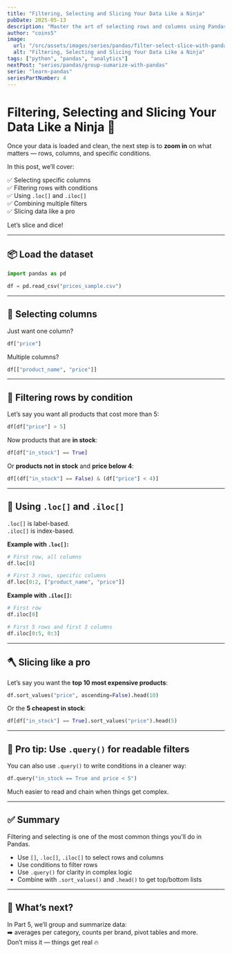```yaml
---
title: "Filtering, Selecting and Slicing Your Data Like a Ninja"
pubDate: 2025-05-13
description: "Master the art of selecting rows and columns using Pandas. Learn `loc`, `iloc`, conditions, and slicing techniques."
author: "coins5"
image:
  url: "/src/assets/images/series/pandas/filter-select-slice-with-pandas.png"
  alt: "Filtering, Selecting and Slicing Your Data Like a Ninja"
tags: ["python", "pandas", "analytics"]
nextPost: "series/pandas/group-sumarize-with-pandas"
serie: "learn-pandas"
seriesPartNumber: 4
---
```


# Filtering, Selecting and Slicing Your Data Like a Ninja 🥷

Once your data is loaded and clean, the next step is to **zoom in** on what matters — rows, columns, and specific conditions.

In this post, we’ll cover:

✅ Selecting specific columns  
✅ Filtering rows with conditions  
✅ Using `.loc[]` and `.iloc[]`  
✅ Combining multiple filters  
✅ Slicing data like a pro

Let’s slice and dice!

---

## 📦 Load the dataset

```python
import pandas as pd

df = pd.read_csv("prices_sample.csv")
```

---

## 🎯 Selecting columns

Just want one column?

```python
df["price"]
```

Multiple columns?

```python
df[["product_name", "price"]]
```

---

## 🧽 Filtering rows by condition

Let’s say you want all products that cost more than 5:

```python
df[df["price"] > 5]
```

Now products that are **in stock**:

```python
df[df["in_stock"] == True]
```

Or **products not in stock** and **price below 4**:

```python
df[(df["in_stock"] == False) & (df["price"] < 4)]
```

---

## 🧠 Using `.loc[]` and `.iloc[]`

`.loc[]` is label-based.  
`.iloc[]` is index-based.

**Example with `.loc[]`:**

```python
# First row, all columns
df.loc[0]

# First 3 rows, specific columns
df.loc[0:2, ["product_name", "price"]]
```

**Example with `.iloc[]`:**

```python
# First row
df.iloc[0]

# First 5 rows and first 3 columns
df.iloc[0:5, 0:3]
```

---

## 🪓 Slicing like a pro

Let’s say you want the **top 10 most expensive products**:

```python
df.sort_values("price", ascending=False).head(10)
```

Or the **5 cheapest in stock**:

```python
df[df["in_stock"] == True].sort_values("price").head(5)
```

---

## 🧠 Pro tip: Use `.query()` for readable filters

You can also use `.query()` to write conditions in a cleaner way:

```python
df.query("in_stock == True and price < 5")
```

Much easier to read and chain when things get complex.

---

## ✅ Summary

Filtering and selecting is one of the most common things you'll do in Pandas.

- Use `[]`, `.loc[]`, `.iloc[]` to select rows and columns
- Use conditions to filter rows
- Use `.query()` for clarity in complex logic
- Combine with `.sort_values()` and `.head()` to get top/bottom lists

---

## 📌 What’s next?

In Part 5, we’ll group and summarize data:  
➡️ averages per category, counts per brand, pivot tables and more.  
Don’t miss it — things get real 🔥
